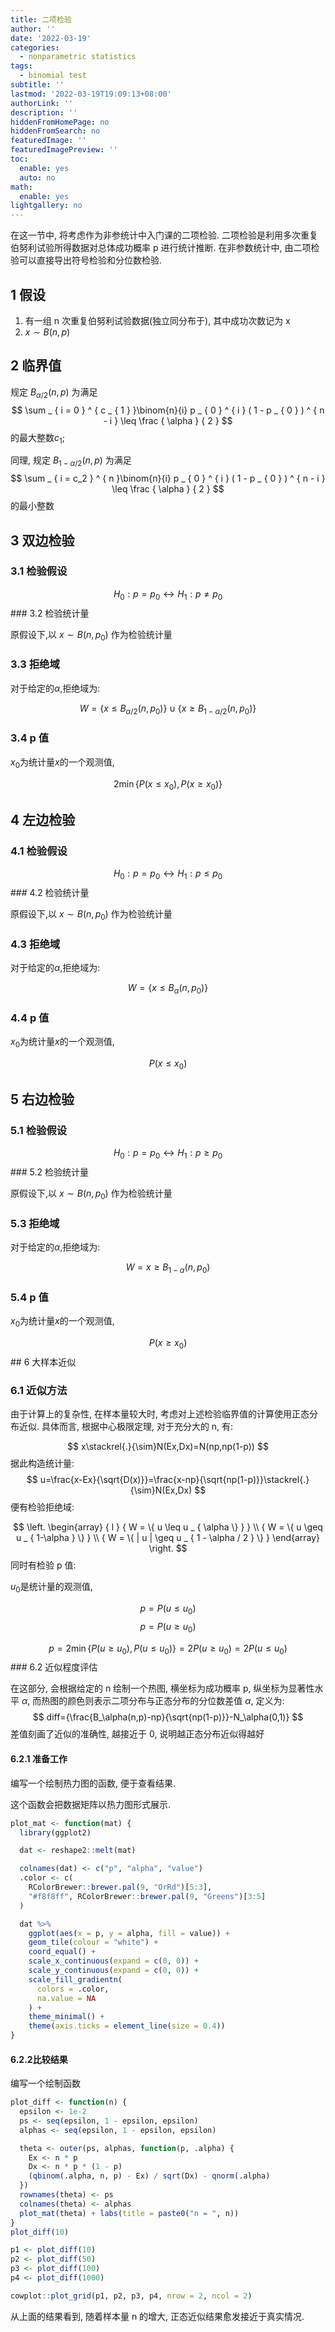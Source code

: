 ```yaml
---
title: 二项检验
author: ''
date: '2022-03-19'
categories:
  - nonparametric statistics
tags:
  - binomial test
subtitle: ''
lastmod: '2022-03-19T19:09:13+08:00'
authorLink: ''
description: ''
hiddenFromHomePage: no
hiddenFromSearch: no
featuredImage: ''
featuredImagePreview: ''
toc:
  enable: yes
  auto: no
math:
  enable: yes
lightgallery: no
---
```


在这一节中, 将考虑作为非参统计中入门课的二项检验. 
二项检验是利用多次重复伯努利试验所得数据对总体成功概率 p 进行统计推断.
在非参数统计中, 由二项检验可以直接导出符号检验和分位数检验.

<!--more-->

## 1 假设

1. 有一组 n 次重复伯努利试验数据(独立同分布于), 其中成功次数记为 x
2. $x\sim B(n,p)$

## 2 临界值

规定 $B_{\alpha/2}(n,p)$ 为满足
$$
\sum _ { i = 0 } ^ { c _ { 1 } }\binom{n}{i} p _ { 0 } ^ { i } ( 1 - p _ { 0 } ) ^ { n - i } \leq \frac { \alpha } { 2 }
$$
的最大整数$c_1$;

同理, 规定 $B_{1-\alpha/2}(n,p)$ 为满足
$$
\sum _ { i = c_2 } ^ { n }\binom{n}{i} p _ { 0 } ^ { i } ( 1 - p _ { 0 } ) ^ { n - i } \leq \frac { \alpha } { 2 }
$$
的最小整数


## 3 双边检验

### 3.1 检验假设

$$
H_0:p=p_0\longleftrightarrow H_1:p\neq p_0
$$
### 3.2 检验统计量

原假设下,以 $x\sim B(n,p_0)$ 作为检验统计量

### 3.3 拒绝域

对于给定的$\alpha$,拒绝域为:

$$
W=\{x\leq B_{\alpha/2}(n,p_0)\}\cup\{x\geq B_{1-\alpha/2}(n,p_0)\}
$$

### 3.4 p 值

$x_0$为统计量$x$的一个观测值,

$$
2\min\{P(x\leq x_0),P(x\geq x_0)\}
$$

## 4 左边检验

### 4.1 检验假设

$$
H_0:p=p_0\longleftrightarrow H_1:p\leq p_0
$$
### 4.2 检验统计量

原假设下,以 $x\sim B(n,p_0)$ 作为检验统计量

### 4.3 拒绝域

对于给定的$\alpha$,拒绝域为:

$$
W=\{x\leq B_{\alpha}(n,p_0)\}
$$

### 4.4 p 值

$x_0$为统计量$x$的一个观测值,

$$
P(x\leq x_0)
$$


## 5 右边检验

### 5.1 检验假设

$$
H_0:p=p_0\longleftrightarrow H_1:p\geq p_0
$$
### 5.2 检验统计量

原假设下,以 $x\sim B(n,p_0)$ 作为检验统计量

### 5.3 拒绝域

对于给定的$\alpha$,拒绝域为:

$$
W=x\geq B_{1-\alpha}(n,p_0)
$$

### 5.4 p 值

$x_0$为统计量$x$的一个观测值,

$$
P(x\geq x_0)
$$
## 6 大样本近似

### 6.1 近似方法

由于计算上的复杂性, 在样本量较大时, 考虑对上述检验临界值的计算使用正态分布近似.
具体而言, 根据中心极限定理, 对于充分大的 n, 有:

$$
x\stackrel{.}{\sim}N(Ex,Dx)=N(np,np(1-p))
$$
据此构造统计量:
$$
u=\frac{x-Ex}{\sqrt{D(x)}}=\frac{x-np}{\sqrt{np(1-p)}}\stackrel{.}{\sim}N(Ex,Dx)
$$
便有检验拒绝域:

$$
\left. \begin{array}  { l  }  { W = \{ u \leq u _ { \alpha \} } } \\ { W = \{ u \geq u _ { 1-\alpha } \} } \\ { W = \{ | u | \geq u _ { 1 - \alpha / 2 } \} } \end{array} \right.
$$
同时有检验 p 值:

$u_0$是统计量的观测值,

$$
p=P(u\leq u_0)
$$
$$
p=P(u\geq u_0)
$$


$$
p=2\min\{P(u\geq u_0),P(u\leq u_0)\}=2P(u\geq u_0)=2P(u\leq u_0)
$$
### 6.2 近似程度评估

在这部分, 会根据给定的 n 绘制一个热图, 
横坐标为成功概率 p, 纵坐标为显著性水平 $\alpha$,
而热图的颜色则表示二项分布与正态分布的分位数差值 $\alpha$, 定义为:
$$
diff={\frac{B_\alpha(n,p)-np}{\sqrt{np(1-p)}}-N_\alpha(0,1)}
$$
差值刻画了近似的准确性, 越接近于 0, 说明越正态分布近似得越好


#### 6.2.1 准备工作

编写一个绘制热力图的函数, 便于查看结果.

这个函数会把数据矩阵以热力图形式展示.
```r
plot_mat <- function(mat) {
  library(ggplot2)

  dat <- reshape2::melt(mat)

  colnames(dat) <- c("p", "alpha", "value")
  .color <- c(
    RColorBrewer::brewer.pal(9, "OrRd")[5:3],
    "#f8f8ff", RColorBrewer::brewer.pal(9, "Greens")[3:5]
  )

  dat %>%
    ggplot(aes(x = p, y = alpha, fill = value)) +
    geom_tile(colour = "white") +
    coord_equal() +
    scale_x_continuous(expand = c(0, 0)) +
    scale_y_continuous(expand = c(0, 0)) +
    scale_fill_gradientn(
      colors = .color,
      na.value = NA
    ) +
    theme_minimal() +
    theme(axis.ticks = element_line(size = 0.4))
}
```



#### 6.2.2比较结果

编写一个绘制函数
```r
plot_diff <- function(n) {
  epsilon <- 1e-2
  ps <- seq(epsilon, 1 - epsilon, epsilon)
  alphas <- seq(epsilon, 1 - epsilon, epsilon)

  theta <- outer(ps, alphas, function(p, .alpha) {
    Ex <- n * p
    Dx <- n * p * (1 - p)
    (qbinom(.alpha, n, p) - Ex) / sqrt(Dx) - qnorm(.alpha)
  })
  rownames(theta) <- ps
  colnames(theta) <- alphas
  plot_mat(theta) + labs(title = paste0("n = ", n))
}
plot_diff(10)
```


```r
p1 <- plot_diff(10)
p2 <- plot_diff(50)
p3 <- plot_diff(100)
p4 <- plot_diff(1000)

cowplot::plot_grid(p1, p2, p3, p4, nrow = 2, ncol = 2)
```

从上面的结果看到, 随着样本量 n 的增大, 正态近似结果愈发接近于真实情况.
